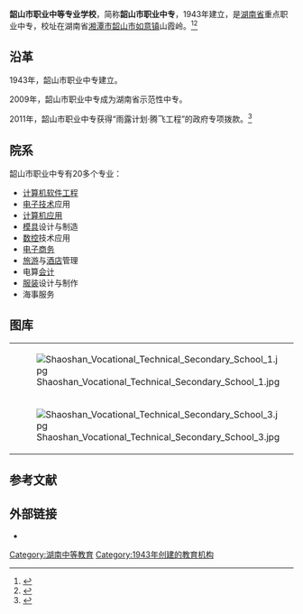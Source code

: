 {{coord|27.927308|N|112.548652|E|format=dms|region:CN_type:edu|display=title}}
{{Infobox school
| 图像          = 
| 图像大小      =  
| 图像说明      = 
| 名称          = 韶山市职业中等专业学校
| 外文名称      = Shaoshan Vocational Technical Secondary School 
| 校训          = 
| 理念          = 
| 建校          = 1943年
| 闭校          = 
| 复校          = 
| 校庆日        = 
| 类型          = 公立学校
| 共学或别学    = 男女共学
| 课程          = 全日制课程 
| 单位制或学年制= 学年制
| 学科          = 综合科
| 学期          = 2学期制
| 年级          = 
| 班级          = 
| 创立者        = 
| 党委书记      = 
| 校长          = 
| 副校长        = 
| 教师          = 
| 职工          = 
| 学生          = 
| 面积          = 
| 建筑面积      = 
| 旧校名        = 
| 刊物          = 
| 隶属          = [[湖南省教育厅|湖南省教育厅]]
| 学区          = 
| 地址          = {{CHN}}[[湘潭市|湘潭市]][[韶山市|韶山市]][[如意镇|如意镇]]山霞岭 
| 邮编          = 411300
| 电话          = <!-- {{Tel|86|区号|号码 }} -->
| 网站          = <!-- {{URL| }} -->
| 标志          = <!-- [[Image:|250px]]-->
| 体育项目      = 
| 校色          = 
| 吉祥物        = 
| 宗教          = 
| 脚註          = 
}} 
'''韶山市职业中等专业学校'''，简称'''韶山市职业中专'''，1943年建立，是[[湖南省|湖南省]]重点职业中专，校址在湖南省[[湘潭市|湘潭市]][[韶山市|韶山市]][[如意镇|如意镇]]山霞岭。<ref>{{cite news |author1=胡荧 |title=【最美中职班主任提名奖】刘静：用爱照亮学生前行路 |url=https://hunan.voc.com.cn/article/202011/202011110858589336.html |accessdate=2021-01-05 |work=华声在线 |date=2020-11-11}}</ref><ref>{{cite news |author1=李兵 |title=湘潭教育局长陈利文谈韶山教育：找准定位科学布局 |url=http://news.sina.com.cn/c/2017-03-31/doc-ifycwunr8327540.shtml |accessdate=2021-01-05 |work=新浪 |date=2017-03-31}}</ref>

== 沿革 ==
1943年，韶山市职业中专建立。

2009年，韶山市职业中专成为湖南省示范性中专。

2011年，韶山市职业中专获得“雨露计划·腾飞工程”的政府专项拨款。<ref>{{cite web |url=http://www.chinadaily.com.cn/dfpd/hunan/2011-08-27/content_3622226.html |title=“雨露计划・腾飞工程”湖南有2000个名额 |accessdate=2011-08-26 |work=中国日报}}{{Dead link|date=2018年9月 |bot=InternetArchiveBot |fix-attempted=yes }}</ref>

== 院系 ==
韶山市职业中专有20多个专业：
* [[计算机|计算机]][[软件|软件]][[工程|工程]]
* [[电子|电子]][[技术|技术]]应用
* [[计算机应用|计算机应用]]
* [[模具|模具]]设计与制造
* [[数控|数控]]技术应用
* [[电子商务|电子商务]]
* [[旅游|旅游]]与[[酒店|酒店]]管理
* 电算[[会计|会计]]
* [[服装|服装]]设计与制作
* 海事服务

== 图库 ==
{|
|-
| [[File:Shaoshan_Vocational_Technical_Secondary_School_1.jpg|thumb]]
| [[File:Shaoshan_Vocational_Technical_Secondary_School_2.jpg|thumb]]
|-
| [[File:Shaoshan_Vocational_Technical_Secondary_School_3.jpg|thumb]]
| [[File:Shaoshan_Vocational_Technical_Secondary_School_4.jpg|thumb]]
|}

==参考文献==
{{reflist}}

==外部链接==
{{Commons category|Shaoshan Vocational Technical Secondary School}}
* {{Official website|1=http://www.worlduc.com/e/default.aspx?eid=2869 }}

{{DEFAULTSORT:Shao韶}}
[[Category:湖南中等教育|Category:湖南中等教育]]
[[Category:1943年创建的教育机构|Category:1943年创建的教育机构]]
